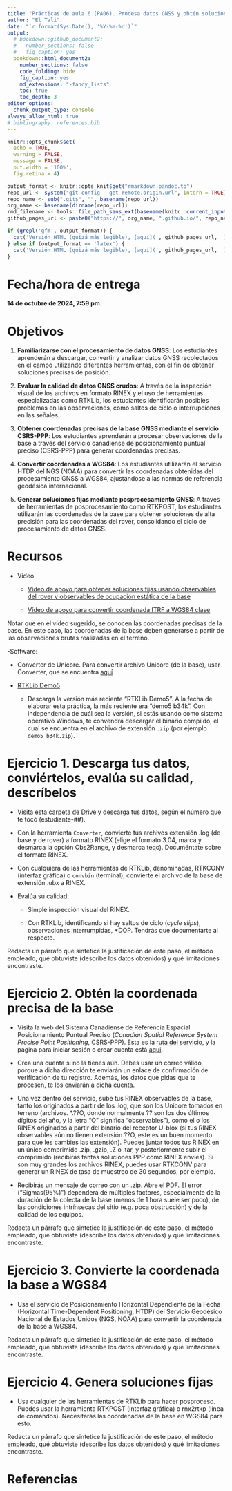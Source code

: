 ```yaml
---
title: "Prácticas de aula 6 (PA06). Procesa datos GNSS y obtén soluciones fijas<small><br>Geomorfología (GEO-114)<br>Universidad Autónoma de Santo Domingo (UASD)<br>Semestre 2024-02</small>"
author: "El Tali"
date: "`r format(Sys.Date(), '%Y-%m-%d')`"
output:
  # bookdown::github_document2:
  #   number_sections: false
  #   fig_caption: yes
  bookdown::html_document2:
    number_sections: false
    code_folding: hide
    fig_caption: yes
    md_extensions: "-fancy_lists"
    toc: true
    toc_depth: 3
editor_options: 
  chunk_output_type: console
always_allow_html: true
# bibliography: references.bib
---
```


```r
knitr::opts_chunk$set(
  echo = TRUE,
  warning = FALSE,
  message = FALSE,
  out.width = '100%',
  fig.retina = 4)
```

```r
output_format <- knitr::opts_knit$get("rmarkdown.pandoc.to")
repo_url <- system("git config --get remote.origin.url", intern = TRUE)
repo_name <- sub(".git$", "", basename(repo_url))
org_name <- basename(dirname(repo_url))
rmd_filename <- tools::file_path_sans_ext(basename(knitr::current_input()))
github_pages_url <- paste0("https://", org_name, ".github.io/", repo_name, "/", rmd_filename, ".html")
```

```r
if (grepl('gfm', output_format)) {
  cat('Versión HTML (quizá más legible), [aquí](', github_pages_url, ')\n', sep = '')
} else if (output_format == 'latex') {
  cat('Versión HTML (quizá más legible), [aquí](', github_pages_url, ')\n', sep = '')
}
```

# Fecha/hora de entrega

**14 de octubre de 2024, 7:59 pm.**

# Objetivos

1. **Familiarizarse con el procesamiento de datos GNSS**: Los estudiantes aprenderán a descargar, convertir y analizar datos GNSS recolectados en el campo utilizando diferentes herramientas, con el fin de obtener soluciones precisas de posición.

2. **Evaluar la calidad de datos GNSS crudos**: A través de la inspección visual de los archivos en formato RINEX y el uso de herramientas especializadas como RTKLib, los estudiantes identificarán posibles problemas en las observaciones, como saltos de ciclo o interrupciones en las señales.

3. **Obtener coordenadas precisas de la base GNSS mediante el servicio CSRS-PPP**: Los estudiantes aprenderán a procesar observaciones de la base a través del servicio canadiense de posicionamiento puntual preciso (CSRS-PPP) para generar coordenadas precisas.

4. **Convertir coordenadas a WGS84**: Los estudiantes utilizarán el servicio HTDP del NGS (NOAA) para convertir las coordenadas obtenidas del procesamiento GNSS a WGS84, ajustándose a las normas de referencia geodésica internacional.

5. **Generar soluciones fijas mediante posprocesamiento GNSS**: A través de herramientas de posprocesamiento como RTKPOST, los estudiantes utilizarán las coordenadas de la base para obtener soluciones de alta precisión para las coordenadas del rover, consolidando el ciclo de procesamiento de datos GNSS.

# Recursos

- Vídeo

  - [Vídeo de apoyo para obtener soluciones fijas usando observables del rover y observables de ocupación estática de la base](https://drive.google.com/file/d/1j4YXlBTxb_ouYsBzqIQgPyhpCdn09WoN/view?usp=drive_link)
  
  - [Vídeo de apoyo para convertir coordenada ITRF a WGS84 clase](https://drive.google.com/file/d/1j4YXlBTxb_ouYsBzqIQgPyhpCdn09WoN/view?usp=drive_link)

Notar que en el vídeo sugerido, se conocen las coordenadas precisas de la base. En este caso, las coordenadas de la base deben generarse a partir de las observaciones brutas realizadas en el terreno.
  
-Software:

  - Converter de Unicore. Para convertir archivo Unicore (de la base), usar Converter, que se encuentra [aquí](https://drive.google.com/drive/folders/1uh69yyfTBoJakwA3yxUPJAyA2rRIuzEO?usp=drive_link)

  - [RTKLib Demo5](https://github.com/rtklibexplorer/RTKLIB/releases)
    - Descarga la versión más reciente "RTKLib Demo5". A la fecha de elaborar esta práctica, la más reciente era "demo5 b34k". Con independencia de cuál sea la versión, si estás usando como sistema operativo Windows, te convendrá descargar el binario compildo, el cual se encuentra en el archivo de extensión `.zip` (por ejemplo `demo5_b34k.zip`).
  
# Ejercicio 1. Descarga tus datos, conviértelos, evalúa su calidad, descríbelos

- Visita [esta carpeta de Drive](https://drive.google.com/drive/folders/1bEyVLVSQo7-bkQr5q4Tt_-ookPERQKBH?usp=drive_link) y descarga tus datos, según el número que te tocó (estudiante-##).

- Con la herramienta `Converter`, convierte tus archivos extensión .log (de base y de rover) a formato RINEX (elige el formato 3.04, marca y desmarca la opción Obs2Range, y desmarca teqc). Documéntate sobre el formato RINEX.

- Con cualquiera de las herramientas de RTKLib, denominadas, RTKCONV (interfaz gráfica) o `convbin` (terminal), convierte el archivo de la base de extensión .ubx a RINEX.

- Evalúa su calidad:

  - Simple inspección visual del RINEX.
  
  - Con RTKLib, identificando si hay saltos de ciclo (*cycle slips*), observaciones interrumpidas, *DOP. Tendrás que documentarte al respecto.

Redacta un párrafo que sintetice la justificación de este paso, el método empleado, qué obtuviste (describe los datos obtenidos) y qué limitaciones encontraste.

# Ejercicio 2. Obtén la coordenada precisa de la base

- Visita la web del Sistema Canadiense de Referencia Espacial Posicionamiento Puntual Preciso (*Canadian Spatial Reference System Precise Point Positioning*, CSRS-PPP). Esta es la [ruta del servicio](https://webapp.csrs-scrs.nrcan-rncan.gc.ca/geod/tools-outils/ppp.php), y la página para iniciar sesión o crear cuenta está [aquí](https://webapp.csrs-scrs.nrcan-rncan.gc.ca/geod/account-compte/login.php).

- Crea una cuenta si no la tienes aún. Debes usar un correo válido, porque a dicha dirección te enviarán un enlace de confirmación de verificación de tu registro. Además, los datos que pidas que te procesen, te los enviarán a dicha cuenta.

- Una vez dentro del servicio, sube tus RINEX observables de la base, tanto los originados a partir de los .log, que son los Unicore tomados en terreno (archivos. *.??O, donde normalmente ?? son los dos últimos dígitos del año, y la letra "O" significa "observables"), como el o los RINEX originados a partir del binario del receptor U-blox (si tus RINEX observables aún no tienen extensión ??O, este es un buen momento para que les cambies las extensión). Puedes juntar todos tus RINEX en un único comprimido .zip, .gzip, .Z o .tar, y posteriormente subir el comprimido (recibirás tantas soluciones PPP como RINEX envíes). Si son muy grandes los archivos RINEX, puedes usar RTKCONV para generar un RINEX de tasa de muestreo de 30 segundos, por ejemplo.

- Recibirás un mensaje de correo con un .zip. Abre el PDF. El error ("Sigmas(95%)") dependerá de múltiples factores, especialmente de la duración de la colecta de la base (menos de 1 hora suele ser poco), de las condiciones intrínsecas del sitio (e.g. poca obstrucción) y de la calidad de los equipos.

Redacta un párrafo que sintetice la justificación de este paso, el método empleado, qué obtuviste (describe los datos obtenidos) y qué limitaciones encontraste.

# Ejercicio 3. Convierte la coordenada la base a WGS84

- Usa el servicio de Posicionamiento Horizontal Dependiente de la Fecha (Horizontal Time-Dependent Positioning, HTDP) del Servicio Geodésico Nacional de Estados Unidos (NGS, NOAA) para convertir la coordenada de la base a WGS84.

Redacta un párrafo que sintetice la justificación de este paso, el método empleado, qué obtuviste (describe los datos obtenidos) y qué limitaciones encontraste.

# Ejercicio 4. Genera soluciones fijas

- Usa cualquier de las herramientas de RTKLib para hacer posproceso. Puedes usar la herramienta RTKPOST (interfaz gráfica) o rnx2rtkp (línea de comandos). Necesitarás las coordenadas de la base en WGS84 para esto.

Redacta un párrafo que sintetice la justificación de este paso, el método empleado, qué obtuviste (describe los datos obtenidos) y qué limitaciones encontraste.

# Referencias

